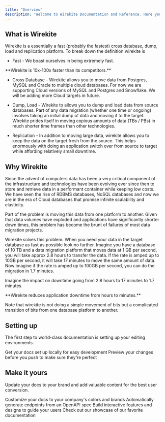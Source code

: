 ```yaml
---
title: "Overview"
description: "Welcome to Wirekite Documentation and Reference. Here you will get every thing you need to understand what is wirekite and how can it help with your data migration challenges, whether that's a one time migration of data or an ongoing pipeline between two databases. "
---
```


## What is Wirekite

Wirekite is a essentially a fast (probably the fastest) cross database, dump, load and replication platform. To break down the definition wirekite is&#x20;

* Fast - We boast ourselves in being extremely fast.

<Note>
  **Wirekite is 10x-100x faster than its competitors.**
</Note>

* Cross Database - Wirekite allows you to move data from Postgres, MySQL and Oracle to multiple cloud databases. For now we are supporting Cloud versions of MySQL and Postgres and Snowflake. We will be adding more Cloud targets in future.&#x20;

* Dump, Load - Wirekite to allows you to dump and load data from source databases. Part of any data migration (whether one time or ongoing) involves taking an initial dump of data and moving it to the target. Wirekite prides itself in moving copious amounts of data (TBs / PBs) in much shorter time frames than other technologies.

* Replication - In addition to moving large data, wirekite allows you to keep the data on the target fresh from the source. This helps enormously with doing an application switch over from source to target while affording relatively small downtime.&#x20;

## Why Wirekite

Since the advent of computers data has been a very critical component of the infrastructure and technologies have been evolving ever since then to store and retrieve data in a performant container while keeping low costs. We have seen the rise of RDBMS databases, NoSQL databases and now we are in the era of Cloud databases that promise infinite scalability and elasticity. &#x20;

Part of the problem is moving this data from one platform to another. Given that data volumes have exploded and applications have significantly shorter down times, this problem has become the brunt of failures of most data migration projects.&#x20;

Wirekite solves this problem. When you need your data in the target database as fast as possible look no further. Imagine you have a database of 10 TB and a data migration platform that moves data at 1 GB per second, you will take approx 2.8 hours to transfer the data. If the rate is amped up to 10GB per second, it will take 17 minutes to move the same amount of data. Now imagine if the rate is amped up to 100GB per second, you can do the migration in 1.7 minutes.

Imagine the impact on downtime going from 2.8 hours to 17 minutes to 1.7 minutes.&#x20;

<Note>
  **Wirekite reduces application downtime from hours to minutes.**
</Note>

Note that wirekite is not doing a simple movement of bits but a complicated transition of bits from one database platform to another.&#x20;

## Setting up

The first step to world-class documentation is setting up your editing environments.

<CardGroup cols={2}>
  <Card title="Edit Your Docs" icon="pen-to-square" href="https://mintlify.com/docs/quickstart">
    Get your docs set up locally for easy development
  </Card>

  <Card title="Preview Changes" icon="image" href="https://mintlify.com/docs/development">
    Preview your changes before you push to make sure they're perfect
  </Card>
</CardGroup>

## Make it yours

Update your docs to your brand and add valuable content for the best user conversion.

<CardGroup cols={2}>
  <Card title="Customize Style" icon="palette" href="https://mintlify.com/docs/settings/global">
    Customize your docs to your company's colors and brands
  </Card>

  <Card title="Reference APIs" icon="code" href="https://mintlify.com/docs/api-playground/openapi">
    Automatically generate endpoints from an OpenAPI spec
  </Card>

  <Card title="Add Components" icon="screwdriver-wrench" href="https://mintlify.com/docs/content/components/accordions">
    Build interactive features and designs to guide your users
  </Card>

  <Card title="Get Inspiration" icon="stars" href="https://mintlify.com/customers">
    Check out our showcase of our favorite documentation
  </Card>
</CardGroup>